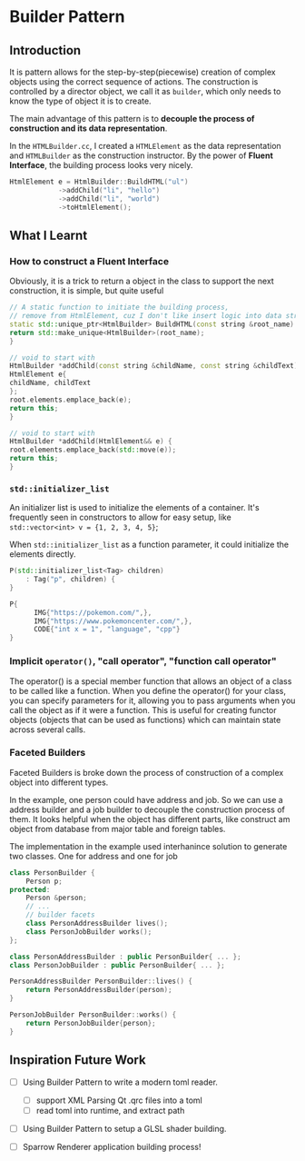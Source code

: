 # Builder Pattern

## Introduction

It is pattern allows for the step-by-step(piecewise) creation of complex objects using the correct sequence of actions.
The construction is controlled by a director object, we call it as `builder`, which only needs to know the type of
object it is to create.

The main advantage of this pattern is to **decouple the process of construction and its data representation**.

In the `HTMLBuilder.cc`, I created a `HTMLElement` as the data representation and `HTMLBuilder` as the construction
instructor.
By the power of **Fluent Interface**, the building process looks very nicely.

```cpp
HtmlElement e = HtmlBuilder::BuildHTML("ul")
            ->addChild("li", "hello")
            ->addChild("li", "world")
            ->toHtmlElement();
```

## What I Learnt

### How to construct a Fluent Interface

Obviously, it is a trick to return a object in the class to support the next construction, it is simple, but quite
useful

```cpp
// A static function to initiate the building process, 
// remove from HtmlElement, cuz I don't like insert logic into data structures
static std::unique_ptr<HtmlBuilder> BuildHTML(const string &root_name) {
return std::make_unique<HtmlBuilder>(root_name);
}

// void to start with
HtmlBuilder *addChild(const string &childName, const string &childText) {
HtmlElement e{
childName, childText
};
root.elements.emplace_back(e);
return this;
}

// void to start with
HtmlBuilder *addChild(HtmlElement&& e) {
root.elements.emplace_back(std::move(e));
return this;
}
```

### `std::initializer_list`

An initializer list is used to initialize the elements of a container.
It's frequently seen in constructors to allow for easy setup, like `std::vector<int> v = {1, 2, 3, 4, 5}`;

When `std::initializer_list` as a function parameter, it could initialize the elements directly.

```cpp
P(std::initializer_list<Tag> children)
    : Tag("p", children) {
}

P{
      IMG{"https://pokemon.com/",},
      IMG{"https://www.pokemoncenter.com/",},
      CODE{"int x = 1", "language", "cpp"}
}
```

### Implicit `operator()`, "call operator", "function call operator"

The operator() is a special member function that allows an object of a class to be called like a function.
When you define the operator() for your class, you can specify parameters for it, allowing you to pass arguments when
you call the object as if it were a function.
This is useful for creating functor objects (objects that can be used as functions) which can maintain state across
several calls.

### Faceted Builders

Faceted Builders is broke down the process of construction of a complex object into different types.

In the example, one person could have address and job. So we can use a address builder and a job builder to decouple
the construction process of them. It looks helpful when the object has different parts, like construct am object from
database from major table and foreign tables.

The implementation in the example used interhanince solution to generate two classes. One for address and one for job
```cpp
class PersonBuilder {
    Person p;
protected:
    Person &person;
    // ...
    // builder facets
    class PersonAddressBuilder lives();
    class PersonJobBuilder works();
};

class PersonAddressBuilder : public PersonBuilder{ ... }; 
class PersonJobBuilder : public PersonBuilder{ ... };

PersonAddressBuilder PersonBuilder::lives() {
    return PersonAddressBuilder(person);
}

PersonJobBuilder PersonBuilder::works() {
    return PersonJobBuilder{person};
}
```

## Inspiration Future Work
- [ ] Using Builder Pattern to write a modern toml reader.
  - [ ] support XML Parsing Qt .qrc files into a toml
  - [ ] read toml into runtime, and extract path

- [ ] Using Builder Pattern to setup a GLSL shader building.

- [ ] Sparrow Renderer application building process!